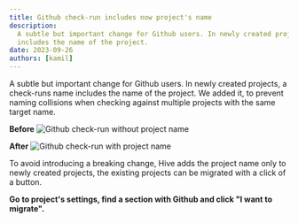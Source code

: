 ```yaml
---
title: Github check-run includes now project's name
description:
  A subtle but important change for Github users. In newly created projects, a check-runs name
  includes the name of the project.
date: 2023-09-26
authors: [kamil]
---
```


A subtle but important change for Github users. In newly created projects, a check-runs name
includes the name of the project. We added it, to prevent naming collisions when checking against
multiple projects with the same target name.

**Before**
![Github check-run without project name](/changelog/2023-09-26-github-check-run-includes-project-name/before.png)

**After**
![Github check-run with project name](/changelog/2023-09-26-github-check-run-includes-project-name/after.png)

To avoid introducing a breaking change, Hive adds the project name only to newly created projects,
the existing projects can be migrated with a click of a button.

**Go to project's settings, find a section with Github and click "I want to migrate".**
